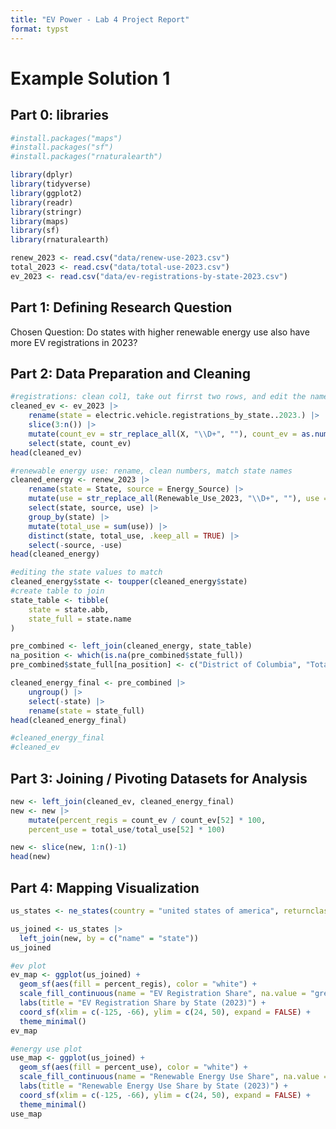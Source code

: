 ```yaml
---
title: "EV Power - Lab 4 Project Report"
format: typst
---
```


# Example Solution 1

## **Part 0: libraries**

```r
#install.packages("maps")
#install.packages("sf")
#install.packages("rnaturalearth")

library(dplyr)
library(tidyverse)
library(ggplot2)
library(readr)
library(stringr)
library(maps)
library(sf)
library(rnaturalearth)

renew_2023 <- read.csv("data/renew-use-2023.csv")
total_2023 <- read.csv("data/total-use-2023.csv")
ev_2023 <- read.csv("data/ev-registrations-by-state-2023.csv")
```

## **Part 1:** **Defining Research Question**

Chosen Question: Do states with higher renewable energy use also have more EV registrations in 2023?

## **Part 2: Data Preparation and Cleaning**

```r
#registrations: clean col1, take out firrst two rows, and edit the name of col1
cleaned_ev <- ev_2023 |>
    rename(state = electric.vehicle.registrations_by_state..2023.) |>
    slice(3:n()) |> 
    mutate(count_ev = str_replace_all(X, "\\D+", ""), count_ev = as.numeric(count_ev))|>
    select(state, count_ev)  
head(cleaned_ev)

#renewable energy use: rename, clean numbers, match state names 
cleaned_energy <- renew_2023 |>
    rename(state = State, source = Energy_Source) |>
    mutate(use = str_replace_all(Renewable_Use_2023, "\\D+", ""), use = as.numeric(use)) |>
    select(state, source, use) |>
    group_by(state) |>
    mutate(total_use = sum(use)) |>
    distinct(state, total_use, .keep_all = TRUE) |>
    select(-source, -use)
head(cleaned_energy)

#editing the state values to match
cleaned_energy$state <- toupper(cleaned_energy$state)
#create table to join 
state_table <- tibble(
    state = state.abb,
    state_full = state.name 
)

pre_combined <- left_join(cleaned_energy, state_table) 
na_position <- which(is.na(pre_combined$state_full))
pre_combined$state_full[na_position] <- c("District of Columbia", "Total")

cleaned_energy_final <- pre_combined |>
    ungroup() |>
    select(-state) |>
    rename(state = state_full)
head(cleaned_energy_final)

#cleaned_energy_final 
#cleaned_ev

```

## **Part 3: Joining / Pivoting Datasets for Analysis**

```r
new <- left_join(cleaned_ev, cleaned_energy_final)
new <- new |>
    mutate(percent_regis = count_ev / count_ev[52] * 100,
    percent_use = total_use/total_use[52] * 100) 

new <- slice(new, 1:n()-1)
head(new)
```

## **Part 4: Mapping Visualization**

```r
us_states <- ne_states(country = "united states of america", returnclass = "sf")

us_joined <- us_states |>
  left_join(new, by = c("name" = "state"))
us_joined

#ev plot
ev_map <- ggplot(us_joined) +
  geom_sf(aes(fill = percent_regis), color = "white") +
  scale_fill_continuous(name = "EV Registration Share", na.value = "grey90") +
  labs(title = "EV Registration Share by State (2023)") +
  coord_sf(xlim = c(-125, -66), ylim = c(24, 50), expand = FALSE) +
  theme_minimal()
ev_map

#energy use plot
use_map <- ggplot(us_joined) +
  geom_sf(aes(fill = percent_use), color = "white") +
  scale_fill_continuous(name = "Renewable Energy Use Share", na.value = "grey90") +
  labs(title = "Renewable Energy Use Share by State (2023)") +
  coord_sf(xlim = c(-125, -66), ylim = c(24, 50), expand = FALSE) +
  theme_minimal()
use_map
```
